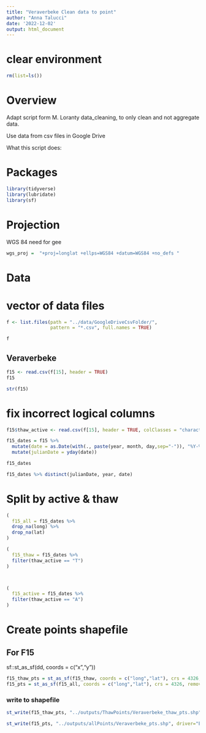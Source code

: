 ```yaml
---
title: "Veraverbeke Clean data to point"
author: "Anna Talucci"
date: '2022-12-02'
output: html_document
---
```



# clear environment
```r
rm(list=ls())
```

# Overview

Adapt script form M. Loranty data_cleaning, to only clean and not aggregate data. 

Use data from csv files in Google Drive

What this script does:


# Packages

```r
library(tidyverse)
library(lubridate)
library(sf)
```
# Projection

WGS 84 need for gee
```r
wgs_proj =  "+proj=longlat +ellps=WGS84 +datum=WGS84 +no_defs "
```

# Data

# vector of data files
```r
f <- list.files(path = "../data/GoogleDriveCsvFolder/",
                pattern = "*.csv", full.names = TRUE)
```

```r
f
```



## Veraverbeke
```r
f15 <- read.csv(f[15], header = TRUE)
f15
```
```r
str(f15)
```
# fix incorrect logical columns
```r
f15$thaw_active <- read.csv(f[15], header = TRUE, colClasses = "character")[,19]
```

```r
f15_dates = f15 %>%
  mutate(date = as.Date(with(., paste(year, month, day,sep="-")), "%Y-%m-%d")) %>%
  mutate(julianDate = yday(date)) 

f15_dates
```


```r
f15_dates %>% distinct(julianDate, year, date)
```

# Split by active & thaw
```r
(
  f15_all = f15_dates %>% 
  drop_na(long) %>%
  drop_na(lat)
)

( 
  f15_thaw = f15_dates %>% 
  filter(thaw_active == "T") 
)



(
  f15_active = f15_dates %>% 
  filter(thaw_active == "A") 
)
```

# Create points shapefile

## For F15
sf::st_as_sf(dd, coords = c("x","y"))
```r
f15_thaw_pts = st_as_sf(f15_thaw, coords = c("long","lat"), crs = 4326, remove = FALSE)
f15_pts = st_as_sf(f15_all, coords = c("long","lat"), crs = 4326, remove = FALSE)
```


### write to shapefile
```r
st_write(f15_thaw_pts, "../outputs/ThawPoints/Veraverbeke_thaw_pts.shp", driver="ESRI Shapefile")

st_write(f15_pts, "../outputs/allPoints/Veraverbeke_pts.shp", driver="ESRI Shapefile")
```